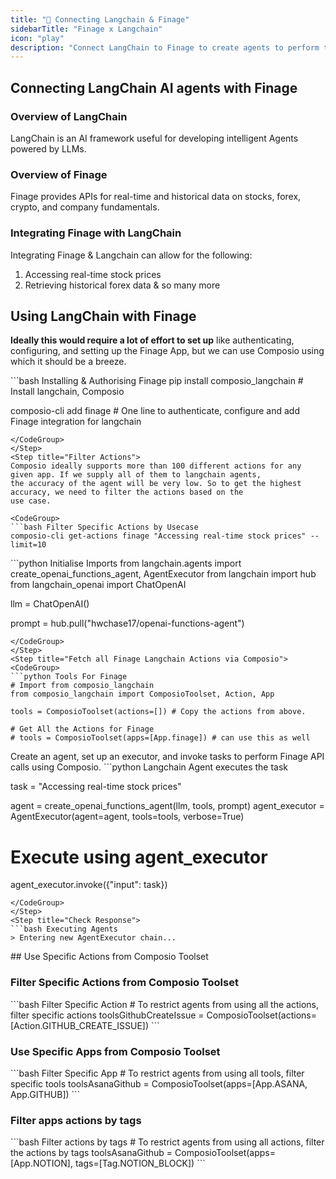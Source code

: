 ```yaml
---
title: "🚀 Connecting Langchain & Finage"
sidebarTitle: "Finage x Langchain"
icon: "play"
description: "Connect LangChain to Finage to create agents to perform tasks using natural language"
---
```


## Connecting LangChain AI agents with Finage

### Overview of LangChain

LangChain is an AI framework useful for developing intelligent Agents powered by LLMs.

### Overview of Finage

Finage provides APIs for real-time and historical data on stocks, forex, crypto, and company fundamentals.

### Integrating Finage with LangChain

Integrating Finage & Langchain can allow for the following:

1. Accessing real-time stock prices
2. Retrieving historical forex data
& so many more

## Using LangChain with Finage

<Steps>
<Step title="Setting Up the Environment">

**Ideally this would require a lot of effort to set up** like authenticating, configuring, and setting up the Finage App, but we can use Composio using which it should be a breeze.

<CodeGroup>
```bash Installing & Authorising Finage
pip install composio_langchain # Install langchain, Composio 

composio-cli add finage # One line to authenticate, configure and add Finage integration for langchain
```
</CodeGroup>
</Step>
<Step title="Filter Actions">
Composio ideally supports more than 100 different actions for any given app. If we supply all of them to langchain agents, 
the accuracy of the agent will be very low. So to get the highest accuracy, we need to filter the actions based on the 
use case.

<CodeGroup>
```bash Filter Specific Actions by Usecase
composio-cli get-actions finage "Accessing real-time stock prices" --limit=10
```
</CodeGroup>

</Step>
<Step title="Import Base Packages">

<CodeGroup>
```python Initialise Imports
from langchain.agents import create_openai_functions_agent, AgentExecutor
from langchain import hub
from langchain_openai import ChatOpenAI


llm = ChatOpenAI()

prompt = hub.pull("hwchase17/openai-functions-agent")
```
</CodeGroup>
</Step>
<Step title="Fetch all Finage Langchain Actions via Composio">
<CodeGroup>
```python Tools For Finage
# Import from composio_langchain
from composio_langchain import ComposioToolset, Action, App

tools = ComposioToolset(actions=[]) # Copy the actions from above. 

# Get All the Actions for Finage
# tools = ComposioToolset(apps=[App.finage]) # can use this as well
```
</CodeGroup>
</Step>
<Step title="Execute the Agent">
Create an agent, set up an executor, and invoke tasks to perform Finage API calls using Composio. 
<CodeGroup>
```python Langchain Agent executes the task

task = "Accessing real-time stock prices"

agent = create_openai_functions_agent(llm, tools, prompt)
agent_executor = AgentExecutor(agent=agent, tools=tools, verbose=True)

# Execute using agent_executor
agent_executor.invoke({"input": task})
```
</CodeGroup>
</Step>
<Step title="Check Response">
```bash Executing Agents
> Entering new AgentExecutor chain...
```
</Step>
</Steps>
## Use Specific Actions from Composio Toolset

### Filter Specific Actions from Composio Toolset

<CodeGroup>
```bash Filter Specific Action
# To restrict agents from using all the actions, filter specific actions
toolsGithubCreateIssue = ComposioToolset(actions=[Action.GITHUB_CREATE_ISSUE])
```
</CodeGroup>

### Use Specific Apps from Composio Toolset
<CodeGroup>
```bash Filter Specific App
# To restrict agents from using all tools, filter specific tools
toolsAsanaGithub = ComposioToolset(apps=[App.ASANA, App.GITHUB])
```
</CodeGroup>

### Filter apps actions by tags 
<CodeGroup>
```bash Filter actions by tags
# To restrict agents from using all actions, filter the actions by tags
toolsAsanaGithub = ComposioToolset(apps=[App.NOTION], tags=[Tag.NOTION_BLOCK])
```
</CodeGroup>

